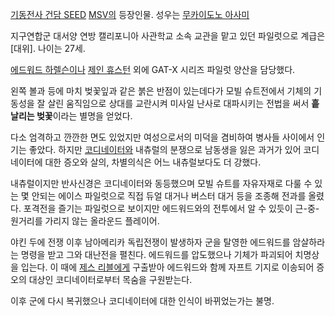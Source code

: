 [[기동전사 건담 SEED]] [[MSV]]의 등장인물. 성우는 [[무카이도노 아사미]]

지구연합군 대서양 연방 캘리포니아 사관학교 소속 교관을 맡고 있던 파일럿으로 계급은 [대위]. 나이는 27세.

[[에드워드 하렐슨]]이나 [[제인 휴스턴]] 외에 GAT-X 시리즈 파일럿 양산을 담당했다.

왼쪽 볼과 등에 마치 벚꽃잎과 같은 붉은 반점이 있는데다가 모빌 슈트전에서 기체의 기동성을 잘 살린 움직임으로 상대를 교란시켜 미사일 난사로 대파시키는 전법을 써서 '''흩날리는 벚꽃'''이라는 별명을 얻었다.

다소 엄격하고 깐깐한 면도 있었지만  여성으로서의 미덕을 겸비하여 병사들 사이에서 인기는 좋았다. 하지만 [[코디네이터]]와 내츄럴의 분쟁으로 남동생을 잃은 과거가 있어 코디네이터에 대한 증오와 살의, 차별의식은 어느 내츄럴보다도 더 강했다.

내츄럴이지만 반사신경은 코디네이터와 동등했으며 모빌 슈트를 자유자재로 다룰 수 있는 몇 안되는 에이스 파일럿으로 직접 듀얼 대거나 버스터 대거 등을 조종해 전과를 올렸다. 포격전을 즐기는 파일럿으로 보이지만 에드워드와의 전투에서 알 수 있듯이 근-중-원거리를 가리지 않는 올라운드 플레이어.

야킨 두에 전쟁 이후 남아메리카 독립전쟁이 발생하자 군을 탈영한 에드워드를 암살하라는 명령을 받고 그와 대난전을 펼친다. 에드워드를 압도했으나 기체가 파괴되어 치명상을 입는다. 이 때에 [[제스 리블]]에게 구출받아 에드워드와 함께 자프트 기지로 이송되어 증오의 대상인 코디네이터로부터 목숨을 구원받는다.

이후 군에 다시 복귀했으나 코디네이터에 대한 인식이 바뀌었는가는 불명.
